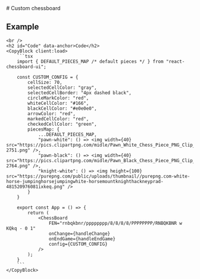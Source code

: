 ---
---

<LayoutDocs active="/examples/customization">
	# Custom chessboard
	<h2 id="Example" data-anchor>Example</h2>
	<div class="component-preview">
		<ChessBoardCustomConfig client:only />
	</div>

	<br />
	<h2 id="Code" data-anchor>Code</h2>
	<CopyBlock client:load>
		```tsx
		import { DEFAULT_PIECES_MAP /* default pieces */ } from "react-chessboard-ui";

		const CUSTOM_CONFIG = { 
			cellSize: 70,
			selectedCellColor: "gray",
			selectedCellBorder: "4px dashed black",
			circleMarkColor: "red",
			whiteCellColor: "#166",
			blackCellColor: "#e0e0e0",
			arrowColor: "red",
			markedCellColor: "red",
			checkedCellColor: "green",
			piecesMap: {
				...DEFAULT_PIECES_MAP,
				"pawn-white": () => <img width={40} src="https://pics.clipartpng.com/midle/Pawn_White_Chess_Piece_PNG_Clip_Art-2751.png" />,
				"pawn-black": () => <img width={40} src="https://pics.clipartpng.com/midle/Pawn_Black_Chess_Piece_PNG_Clip_Art-2764.png" />,
				"knight-white": () => <img height={100} src="https://purepng.com/public/uploads/thumbnail//purepng.com-white-horse-jumpinghorsejumpingwhite-horsemountknighthackneyprad-481520976081ixkeq.png" />
			}
		}

		export const App = () => {
			return (
				<ChessBoard 
					FEN="rnbqkbnr/pppppppp/8/8/8/8/PPPPPPPP/RNBQKBNR w KQkq - 0 1"
					onChange={handleChange}
					onEndGame={handleEndGame}
					config={CUSTOM_CONFIG}
				/>
			);
		}
		```
	</CopyBlock>
</LayoutDocs>